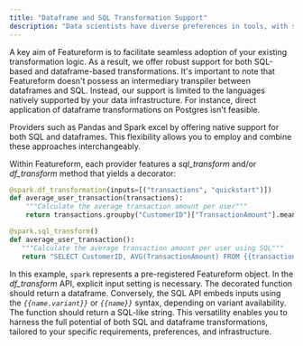 ```yaml
---
title: "Dataframe and SQL Transformation Support"
description: "Data scientists have diverse preferences in tools, with some favoring SQL while others lean towards Dataframes. Featureform transformations also exhibit varying compatibility with each API, often influenced by underlying data infrastructure like Postgres, which may support only one of the two."
---
```


A key aim of Featureform is to facilitate seamless adoption of your existing transformation logic. As a result, we offer robust support for both SQL-based and dataframe-based transformations. It's important to note that Featureform doesn't possess an intermediary transpiler between dataframes and SQL. Instead, our support is limited to the languages natively supported by your data infrastructure. For instance, direct application of dataframe transformations on Postgres isn't feasible.

Providers such as Pandas and Spark excel by offering native support for both SQL and dataframes. This flexibility allows you to employ and combine these approaches interchangeably.

Within Featureform, each provider features a *sql_transform* and/or *df_transform* method that yields a decorator:

```python
@spark.df_transformation(inputs=[("transactions", "quickstart")])
def average_user_transaction(transactions):
    """Calculate the average transaction amount per user"""
    return transactions.groupby("CustomerID")["TransactionAmount"].mean()

@spark.sql_transform()
def average_user_transaction():
   """Calculate the average transaction amount per user using SQL"""
   return "SELECT CustomerID, AVG(TransactionAmount) FROM {{transactions.quickstart}} GROUP BY CustomerID"
```


In this example, `spark` represents a pre-registered Featureform object. In the *df_transform* API, explicit input setting is necessary. The decorated function should return a dataframe. Conversely, the SQL API embeds inputs using the *`{{name.variant}}`* or *`{{name}}`* syntax, depending on variant availability. The function should return a SQL-like string. This versatility enables you to harness the full potential of both SQL and dataframe transformations, tailored to your specific requirements, preferences, and infrastructure.
